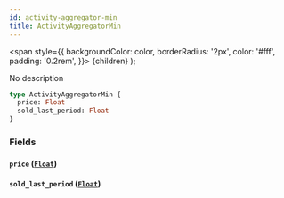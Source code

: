 ```yaml
---
id: activity-aggregator-min
title: ActivityAggregatorMin
---
```


<span
style={{
      backgroundColor: color,
      borderRadius: '2px',
      color: '#fff',
      padding: '0.2rem',
    }}>
{children}
</span>
);

No description

```graphql
type ActivityAggregatorMin {
  price: Float
  sold_last_period: Float
}
```

### Fields

#### `price` ([`Float`](/v1/scalars/float))

#### `sold_last_period` ([`Float`](/v1/scalars/float))

